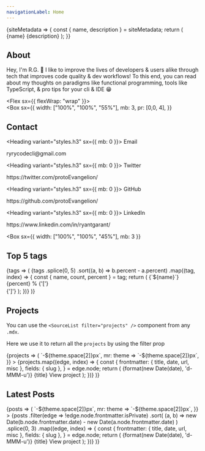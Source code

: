 ```yaml
---
navigationLabel: Home
---
```



<SiteMetaData>
    {siteMetadata => {
        const { name, description } = siteMetadata;
        return (
            <Fragment>
                <Heading variant="styles.h1">{name}</Heading>
                <Text>{description}</Text>
            </Fragment>
        );
    }}
</SiteMetaData>

<Divider />

## About

Hey, I'm R.G. 👋 I like to improve the lives of developers & users alike through tech that improves code quality & dev workflows! To this end, you can read about my thoughts on paradigms like functional programming, tools like TypeScript, & pro tips for your cli & IDE 😁

<Divider />

<Flex sx={{ flexWrap: "wrap" }}>  
  <Box
    sx={{
      width: ["100%", "100%", "55%"],
      mb: 3,
      pr: [0,0, 4],
    }}
  >

## Contact

<Heading variant="styles.h3" sx={{ mb: 0 }}>
    Email
</Heading>
<Link href="mailto:ryrycodecli@gmail.com" variant="styles.a">
    ryrycodecli@gmail.com
</Link>
<Divider />

<Heading variant="styles.h3" sx={{ mb: 0 }}>
    Twitter
</Heading>
<Link href="https://twitter.com/protoEvangelion/" variant="styles.a">
    https://twitter.com/protoEvangelion/
</Link>
<Divider />

<Heading variant="styles.h3" sx={{ mb: 0 }}>
    GitHub
</Heading>
<Link href="https://github.com/protoEvangelion/" variant="styles.a">
    https://github.com/protoEvangelion/
</Link>
<Divider />

<Heading variant="styles.h3" sx={{ mb: 0 }}>
    LinkedIn
</Heading>
<Link href="https://www.linkedin.com/in/ryantgarant/" variant="styles.a">
    https://www.linkedin.com/in/ryantgarant/
</Link>
<Divider />

  </Box>

  <Box
    sx={{
      width: ["100%", "100%", "45%"],
      mb: 3
    }}
  >

## Top 5 tags

<SourceTags filter="posts">
    {tags => (
        <Flex sx={{ flexDirection: 'column' }}>
            {tags
                .splice(0, 5)
                .sort((a, b) => b.percent - a.percent)
                .map((tag, index) => {
                    const { name, count, percent } = tag;
                    return (
                        <Box key={index} sx={{ color: 'muted', mb: 3, svg: { fill: 'muted' } }}>
                            <Flex sx={{ lineHeight: 'normal' }}>
                                <Text sx={{ color: 'secondary', mr: 2, mb: 0 }}>{`${name}`}</Text>
                                <Text sx={{ color: 'muted' }}>{percent}</Text>
                                <Text sx={{ color: 'error' }}>%</Text>
                            </Flex>
                            <Flex>
                                <Box>{'['}</Box>
                                <Box sx={{ flexBasis: '100%' }}>
                                    <svg
                                        xmlns="http://www.w3.org/2000/svg"
                                        viewBox="0 0 1200 8"
                                        width="100%"
                                        height="8"
                                    >
                                        <rect width={`${percent * 3}%`} height={4} />
                                    </svg>
                                </Box>
                                <Box> {']'}</Box>
                            </Flex>
                        </Box>
                    );
                })}
        </Flex>
    )}
</SourceTags>

  </Box>
</Flex>

## Projects

You can use the `<SourceList filter="projects" />` component from any `.mdx`.

Here we use it to return all the `projects` by using the filter prop

<SourceList filter="projects">
    {projects => (
        <Flex
            sx={{
                flexWrap: 'wrap',
                ml: theme => `-${theme.space[2]}px`,
                mr: theme => `-${theme.space[2]}px`,
            }}
        >
            {projects.map((edge, index) => {
                const {
                    frontmatter: { title, date, url, misc },
                    fields: { slug },
                } = edge.node;
                return (
                    <Box
                        key={index}
                        sx={{
                            mb: 3,
                            maxWidth: ['100%', '50%', '33.333%'],
                            width: ['100%', '50%', '33.333%'],
                        }}
                    >
                        <Link href={slug} sx={{ textDecoration: 'none' }}>
                            <Card
                                sx={{
                                    ml: 2,
                                    mr: 2,
                                    p: 3,
                                }}
                            >
                                <Text sx={{ fontSize: 0, color: 'muted' }}>
                                    {format(new Date(date), 'd-MMM-u')}
                                </Text>
                                <Heading variant="styles.h4" sx={{ color: 'text' }}>
                                    {title}
                                </Heading>
                                <Text sx={{ textDecoration: 'underline' }}>View project</Text>
                            </Card>
                        </Link>
                    </Box>
                );
            })}
        </Flex>
    )}
</SourceList>

## Latest Posts

<SourceList filter="posts">
    {posts => (
        <Flex
            sx={{
                flexWrap: 'wrap',
                ml: theme => `-${theme.space[2]}px`,
                mr: theme => `-${theme.space[2]}px`,
            }}
        >
            {posts
                .filter(edge => !edge.node.frontmatter.isPrivate)
                .sort(
                    (a, b) => new Date(b.node.frontmatter.date) - new Date(a.node.frontmatter.date)
                )
                .splice(0, 3)
                .map((edge, index) => {
                    const {
                        frontmatter: { title, date, url, misc },
                        fields: { slug },
                    } = edge.node;
                    return (
                        <Box
                            key={index}
                            sx={{
                                mb: 3,
                                maxWidth: ['100%', '50%', '33.333%'],
                                width: ['100%', '50%', '33.333%'],
                            }}
                        >
                            <Link href={slug} sx={{ textDecoration: 'none' }}>
                                <Card
                                    sx={{
                                        ml: 2,
                                        mr: 2,
                                        p: 3,
                                    }}
                                >
                                    <Text sx={{ fontSize: 0, color: 'muted' }}>
                                        {format(new Date(date), 'd-MMM-u')}
                                    </Text>
                                    <Heading variant="styles.h4" sx={{ color: 'text' }}>
                                        {title}
                                    </Heading>
                                    <Text sx={{ textDecoration: 'underline' }}>View project</Text>
                                </Card>
                            </Link>
                        </Box>
                    );
                })}
        </Flex>
    )}
</SourceList>

<Divider />
